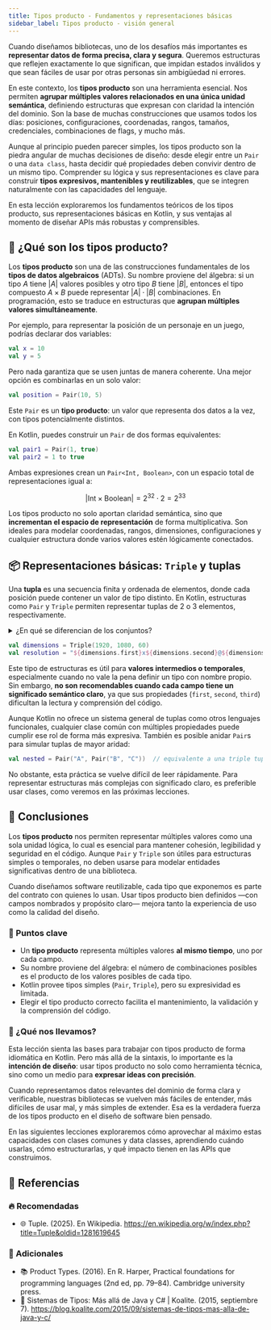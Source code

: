 ```yaml
---
title: Tipos producto - Fundamentos y representaciones básicas
sidebar_label: Tipos producto - visión general
---
```


<ReadingTime />

Cuando diseñamos bibliotecas, uno de los desafíos más importantes es **representar datos de forma precisa, clara y segura**. Queremos estructuras que reflejen exactamente lo que significan, que impidan estados inválidos y que sean fáciles de usar por otras personas sin ambigüedad ni errores.

En este contexto, los **tipos producto** son una herramienta esencial. Nos permiten **agrupar múltiples valores relacionados en una única unidad semántica**, definiendo estructuras que expresan con claridad la intención del dominio. Son la base de muchas construcciones que usamos todos los días: posiciones, configuraciones, coordenadas, rangos, tamaños, credenciales, combinaciones de flags, y mucho más.

Aunque al principio pueden parecer simples, los tipos producto son la piedra angular de muchas decisiones de diseño: desde elegir entre un `Pair` o una `data class`, hasta decidir qué propiedades deben convivir dentro de un mismo tipo. Comprender su lógica y sus representaciones es clave para construir **tipos expresivos, mantenibles y reutilizables**, que se integren naturalmente con las capacidades del lenguaje.

En esta lección exploraremos los fundamentos teóricos de los tipos producto, sus representaciones básicas en Kotlin, y sus ventajas al momento de diseñar APIs más robustas y comprensibles.

## 🧱 ¿Qué son los tipos producto?

Los **tipos producto** son una de las construcciones fundamentales de los **tipos de datos algebraicos** (ADTs). Su nombre proviene del álgebra: si un tipo $A$ tiene $|A|$ valores posibles y otro tipo $B$ tiene $|B|$, entonces el tipo compuesto $A \times B$ puede representar $|A| \cdot |B|$ combinaciones. En programación, esto se traduce en estructuras que **agrupan múltiples valores simultáneamente**.

Por ejemplo, para representar la posición de un personaje en un juego, podrías declarar dos variables:

```kotlin
val x = 10
val y = 5
```

Pero nada garantiza que se usen juntas de manera coherente. Una mejor opción es combinarlas en un solo valor:

```kotlin
val position = Pair(10, 5)
```

Este `Pair` es un **tipo producto**: un valor que representa dos datos a la vez, con tipos potencialmente distintos.

En Kotlin, puedes construir un `Pair` de dos formas equivalentes:

```kotlin
val pair1 = Pair(1, true)
val pair2 = 1 to true
```

Ambas expresiones crean un `Pair<Int, Boolean>`, con un espacio total de representaciones igual a:

$$
|\text{Int} \times \text{Boolean}| = 2^{32} \cdot 2 = 2^{33}
$$

Los tipos producto no solo aportan claridad semántica, sino que **incrementan el espacio de representación** de forma multiplicativa. Son ideales para modelar coordenadas, rangos, dimensiones, configuraciones y cualquier estructura donde varios valores estén lógicamente conectados.

## 📦 Representaciones básicas: `Triple` y tuplas

Una **tupla** es una secuencia finita y ordenada de elementos, donde cada posición puede contener un valor de tipo distinto. En Kotlin, estructuras como `Pair` y `Triple` permiten representar tuplas de 2 o 3 elementos, respectivamente.

<details>
  <summary>¿En qué se diferencian de los conjuntos?</summary>

  A diferencia de los conjuntos, las tuplas tienen tres propiedades fundamentales:

  1. **Pueden contener elementos repetidos:**  
     La tupla $(1,\, 2,\, 2,\, 3)$ es diferente de $(1,\, 2,\, 3)$, mientras que los conjuntos $\left\{1,\, 2,\, 2,\, 3\right\}$ y $\left\{1,\, 2,\, 3\right\}$ son equivalentes.
  2. **El orden importa:**  
     La tupla $(1,\, 2,\, 3)$ no es igual a $(3,\, 2,\, 1)$, pero el conjunto $\left\{1,\, 2,\, 3\right\}$ sí es igual a $\left\{3,\, 2,\, 1\right\}$.
  3. **Tienen una longitud fija:**  
     Una tupla siempre contiene un número definido de elementos, mientras que los conjuntos pueden crecer indefinidamente (incluso los multisets, que permiten repetidos).
</details>

```kotlin showLineNumbers
val dimensions = Triple(1920, 1080, 60)
val resolution = "${dimensions.first}x${dimensions.second}@${dimensions.third}Hz"
```

Este tipo de estructuras es útil para **valores intermedios o temporales**, especialmente cuando no vale la pena definir un tipo con nombre propio.  
Sin embargo, **no son recomendables cuando cada campo tiene un significado semántico claro**, ya que sus propiedades (`first`, `second`, `third`) dificultan la lectura y comprensión del código.

Aunque Kotlin no ofrece un sistema general de tuplas como otros lenguajes funcionales, cualquier clase común con múltiples propiedades puede cumplir ese rol de forma más expresiva. También es posible anidar `Pair`s para simular tuplas de mayor aridad:

```kotlin
val nested = Pair("A", Pair("B", "C"))  // equivalente a una triple tupla
```

No obstante, esta práctica se vuelve difícil de leer rápidamente. Para representar estructuras más complejas con significado claro, es preferible usar clases, como veremos en las próximas lecciones.

## 🎯 Conclusiones

Los **tipos producto** nos permiten representar múltiples valores como una sola unidad lógica, lo cual es esencial para mantener cohesión, legibilidad y seguridad en el código. Aunque `Pair` y `Triple` son útiles para estructuras simples o temporales, no deben usarse para modelar entidades significativas dentro de una biblioteca.

Cuando diseñamos software reutilizable, cada tipo que exponemos es parte del contrato con quienes lo usan. Usar tipos producto bien definidos —con campos nombrados y propósito claro— mejora tanto la experiencia de uso como la calidad del diseño.

### 🔑 Puntos clave

- Un **tipo producto** representa múltiples valores **al mismo tiempo**, uno por cada campo.
- Su nombre proviene del álgebra: el número de combinaciones posibles es el producto de los valores posibles de cada tipo.
- Kotlin provee tipos simples (`Pair`, `Triple`), pero su expresividad es limitada.
- Elegir el tipo producto correcto facilita el mantenimiento, la validación y la comprensión del código.

### 🧰 ¿Qué nos llevamos?

Esta lección sienta las bases para trabajar con tipos producto de forma idiomática en Kotlin. Pero más allá de la sintaxis, lo importante es la **intención de diseño**: usar tipos producto no solo como herramienta técnica, sino como un medio para **expresar ideas con precisión**.

Cuando representamos datos relevantes del dominio de forma clara y verificable, nuestras bibliotecas se vuelven más fáciles de entender, más difíciles de usar mal, y más simples de extender. Esa es la verdadera fuerza de los tipos producto en el diseño de software bien pensado.

En las siguientes lecciones exploraremos cómo aprovechar al máximo estas capacidades con clases comunes y data classes, aprendiendo cuándo usarlas, cómo estructurarlas, y qué impacto tienen en las APIs que construimos.

## 📖 Referencias

### 🔥 Recomendadas

- 🌐 Tuple. (2025). En Wikipedia. https://en.wikipedia.org/w/index.php?title=Tuple&oldid=1281619645

### 🔹 Adicionales

- 📚 Product Types. (2016). En R. Harper, Practical foundations for programming languages (2nd ed, pp. 79–84). Cambridge university press.
- 📰 Sistemas de Tipos: Más allá de Java y C# | Koalite. (2015, septiembre 7). https://blog.koalite.com/2015/09/sistemas-de-tipos-mas-alla-de-java-y-c/
